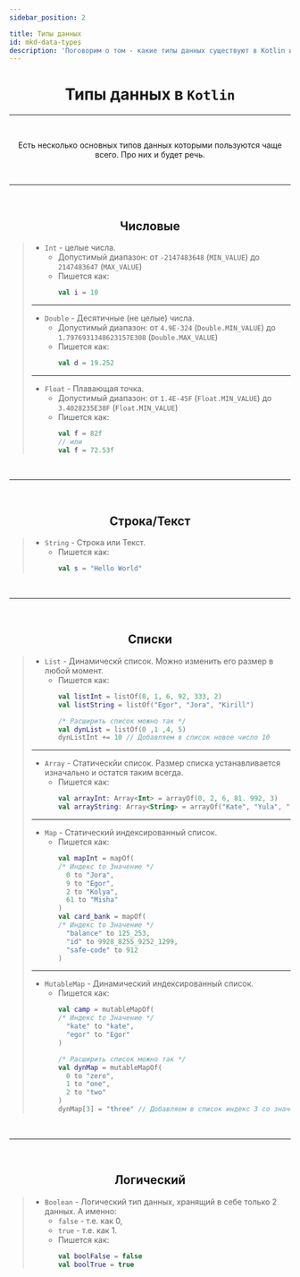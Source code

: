 ```yaml
---
sidebar_position: 2

title: Типы данных
id: mkd-data-types
description: 'Поговорим о том - какие типы данных существуют в Kotlin и как они записываются'
---
```


<div align="center">

# Типы данных в `Kotlin`

---

<br />

Есть несколько основных типов данных которыми пользуются чаще всего. Про них и будет речь.

<br />

---

<br />

## Числовые

<div align="left">

> - `Int` - целые числа.
>   - Допустимый диапазон: от `-2147483648` (`MIN_VALUE`) до `2147483647` (`MAX_VALUE`)
>   - Пишется как:
>     ```kts title="Пример"
>     val i = 10
>     ```
> ---
> - `Double` - Десятичные (не целые) числа.
>   - Допустимый диапазон: от `4.9E-324` (`Double.MIN_VALUE`) до `1.7976931348623157E308` (`Double.MAX_VALUE`)
>   - Пишется как:
>     ```kts title="Пример"
>     val d = 19.252
>     ```
> ---
> - `Float` - Плавающая точка.
>   - Допустимый диапазон: от `1.4E-45F` (`Float.MIN_VALUE`) до `3.4028235E38F` (`Float.MIN_VALUE`)
>   - Пишется как:
>     ```kts title="Пример"
>     val f = 82f
>     // или
>     val f = 72.53f
>     ```

</div>

<br />

---

<br />

## Строка/Текст

<div align="left">

> - `String` - Строка или Текст.
>   - Пишется как:
>     ```kts title="Пример"
>     val s = "Hello World"
>     ```

</div>

<br />

---

<br />

## Списки

<div align="left">

> - `List` - Динамическй список. Можно изменить его размер в любой момент.
>   - Пишется как:
>     ```kts title="Пример"
>     val listInt = listOf(0, 1, 6, 92, 333, 2)
>     val listString = listOf("Egor", "Jora", "Kirill")
>     
>     /* Расширить список можно так */
>     val dynList = listOf(0 ,1 ,4, 5)
>     dynListInt += 10 // Добавляем в список новое число 10
>     ```
> ---
> - `Array` - Статическйи список. Размер списка устанавливается изначально и остатся таким всегда.
>   - Пишется как:
>     ```kts
>     val arrayInt: Array<Int> = arrayOf(0, 2, 6, 81. 992, 3)
>     val arrayString: Array<String> = arrayOf("Kate", "Yula", "Sasha")
>     ```
> ---
> - `Map` - Статический индексированный список.
>   - Пишется как:
>     ```kts title="Пример"
>     val mapInt = mapOf(
>     /* Индекс to Значение */
>       0 to "Jora",
>       9 to "Egor",
>       2 to "Kolya",
>       61 to "Misha"
>     )
>     val card_bank = mapOf(
>     /* Индекс to Значение */
>       "balance" to 125_253,
>       "id" to 9928_8255_9252_1299,
>       "safe-code" to 912
>     )
>     ```
> ---
> - `MutableMap` - Динамический индексированный список.
>   - Пишется как:
>     ```kts title="Пример"
>     val camp = mutableMapOf(
>     /* Индекс to Значение */
>       "kate" to "kate",
>       "egor" to "Egor"
>     )
>     
>     /* Расширить список можно так */
>     val dynMap = mutableMapOf(
>       0 to "zero",
>       1 to "one",
>       2 to "two"
>     )
>     dynMap[3] = "three" // Добавляем в список индекс 3 со значением three
>     ```

</div>

<br />

---

<br />

## Логический

<div align="left">

> - `Boolean` - Логический тип данных, хранящий в себе только 2 данных. А именно:
>   - `false` - т.е. как 0,
>   - `true` - т.е. как 1.
>   - Пишется как:
>     ```kts title="Пример"
>     val boolFalse = false
>     val boolTrue = true
>     ```

</div>

</div>